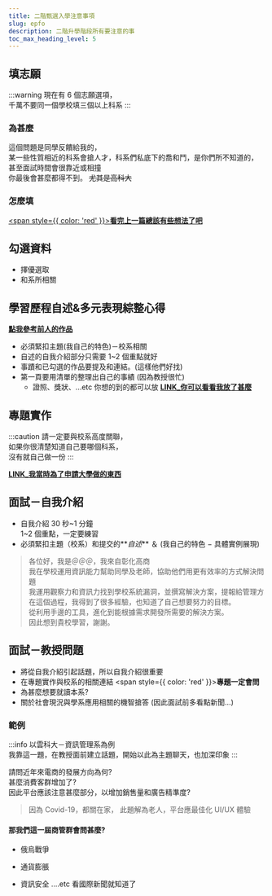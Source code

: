 ---
title: 二階甄選入學注意事項
slug: epfo
description: 二階升學階段所有要注意的事
toc_max_heading_level: 5
---

## 填志願

:::warning
現在有 6 個志願選項，  
千萬不要同一個學校填三個以上科系
:::

### 為甚麼

這個問題是同學反饋給我的，  
某一些性質相近的科系會搶人才，科系們私底下的喬和鬥，是你們所不知道的，  
甚至面試時間會很靠近或相撞  
你最後會甚麼都得不到。
~~尤其是高科大~~

### 怎麼填

[<span style={{ color: 'red' }}><b>看完上一篇總該有些想法了吧</b></span>](/chsc/life)

## 勾選資料

- 擇優選取
- 和系所相關

## 學習歷程⾃述&多元表現綜整心得

[**點我參考前人的作品**](/chsc/docu)

- 必須緊扣主題(我⾃⼰的特⾊)－校系相關
- 自述的自我介紹部分只需要 1~2 個重點就好
- 事蹟和已勾選的作品要提及和連結。(這樣他們好找)
- 第一頁要用清單的整理出自己的事績 (因為教授很忙)
  - 證照、獎狀、...etc 你想的到的都可以放 **[LINK\_你可以看看我放了甚麼](/chsc/docu#名琮的備審資料)**

## 專題實作

:::caution
請一定要與校系高度關聯，  
如果你很清楚知道自己要哪個科系，  
沒有就自己做一份
:::

[**LINK\_我當時為了申請大學做的東西**](https://drive.google.com/file/d/1fcmFIr66gccHLxfSU9QI9PLfvYG6Lnw1/view?usp=share_link)

## ⾯試－自我介紹

- ⾃我介紹 30 秒~1 分鐘  
  1~2 個重點，一定要練習
- 必須緊扣主題（校系）和提交的**_自述_** ＆
  (我⾃⼰的特⾊ − 具體實例展現)

> 各位好，我是＠＠＠，我來⾃彰化⾼商  
> 我在學校運⽤資訊能⼒幫助同學及⽼師，協助他們⽤更有效率的⽅式解決問題  
> 我運⽤觀察⼒和資訊⼒找到學校系統漏洞，並撰寫解決⽅案，提報給管理⽅  
> 在這個過程，我得到了很多經驗，也知道了⾃⼰想要努⼒的⽬標。  
> 從利⽤⼿邊的⼯具，進化到能根據需求開發所需要的解決⽅案。  
> 因此想到貴校學習，謝謝。

## 面試－教授問題

- 將從⾃我介紹引起話題，所以⾃我介紹很重要
- 在專題實作與校系的相關連結 <span style={{ color: 'red' }}><b>專題一定會問</b></span>
- 為甚麼想要就讀本系?
- 關於社會現況與學系應⽤相關的機智搶答
  (因此⾯試前多看點新聞…)

### 範例

:::info
以雲科大－資訊管理系為例  
我靠這一題，在教授面前建立話題，開始以此為主題聊天，也加深印象
:::

請問近年來電商的發展方向為何?  
甚麼消費客群增加了?  
因此平台應該注意甚麼部分，以增加銷售量和廣告精準度?

> 因為 Covid-19，都關在家，
> 此題解為老人，平台應最佳化 UI/UX 體驗

#### 那我們這一屆商管群會問甚麼?

- 俄烏戰爭

* 通貨膨脹

- 資訊安全
  ....etc 看國際新聞就知道了
